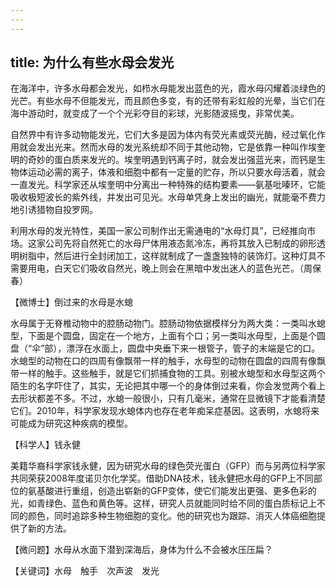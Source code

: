 ```yaml
---
---
---
```

title: 为什么有些水母会发光
---




在海洋中，许多水母都会发光，如栉水母能发出蓝色的光，霞水母闪耀着淡绿色的光芒。有些水母不但能发光，而且颜色多变，有的还带有彩虹般的光晕，当它们在海中游动时，就变成了一个个光彩夺目的彩球，光影随波摇曳，非常优美。

自然界中有许多动物能发光，它们大多是因为体内有荧光素或荧光酶，经过氧化作用就会发出光来。然而水母的发光系统却不同于其他动物，它是依靠一种叫作埃奎明的奇妙的蛋白质来发光的。埃奎明遇到钙离子时，就会发出强蓝光来，而钙是生物体运动必需的离子，体液和细胞中都有一定量的贮存，所以只要水母活着，就会一直发光。科学家还从埃奎明中分离出一种特殊的结构要素——氨基吡嗪环，它能吸收极短波长的紫外线，并发出可见光。水母单凭身上发出的幽光，就能毫不费力地引诱猎物自投罗网。

利用水母的发光特性，美国一家公司制作出无需通电的“水母灯具”，已经推向市场。这家公司先将自然死亡的水母尸体用液态氮冷冻，再将其放入已制成的卵形透明树脂中，然后进行全封闭加工，这样就制成了一盏盏独特的装饰灯。这种灯具不需要用电，白天它们吸收自然光，晚上则会在黑暗中发出迷人的蓝色光芒。（周保春）





【微博士】倒过来的水母是水螅



水母属于无脊椎动物中的腔肠动物门。腔肠动物依据模样分为两大类：一类叫水螅型，下面是个圆盘，固定在一个地方，上面有个口；另一类叫水母型，上面是个圆盘（“伞”部），漂浮在水面上，圆盘中央垂下来一根管子，管子的末端是它的口。水螅型的动物在口的四周有像飘带一样的触手，水母型的动物在圆盘的四周有像飘带一样的触手。这些触手，就是它们抓捕食物的工具。别被水螅型和水母型这两个陌生的名字吓住了，其实，无论把其中哪一个的身体倒过来看，你会发觉两个看上去形状都差不多。不过，水螅一般很小，只有几毫米，通常在显微镜下才能看清楚它们。2010年，科学家发现水螅体内也存在老年痴呆症基因。这表明，水螅将来可能成为研究这种疾病的模型。

【科学人】钱永健

美籍华裔科学家钱永健，因为研究水母的绿色荧光蛋白（GFP）而与另两位科学家共同荣获2008年度诺贝尔化学奖。借助DNA技术，钱永健把水母的GFP上不同部位的氨基酸进行重组，创造出崭新的GFP变体，使它们能发出更强、更多色彩的光，如青绿色、蓝色和黄色等。这样，研究人员就能同时给不同的蛋白质标记上不同的颜色，同时追踪多种生物细胞的变化。他的研究也为跟踪、消灭人体癌细胞提供了新的方法。

【微问题】水母从水面下潜到深海后，身体为什么不会被水压压扁？

【关键词】水母　触手　次声波　发光